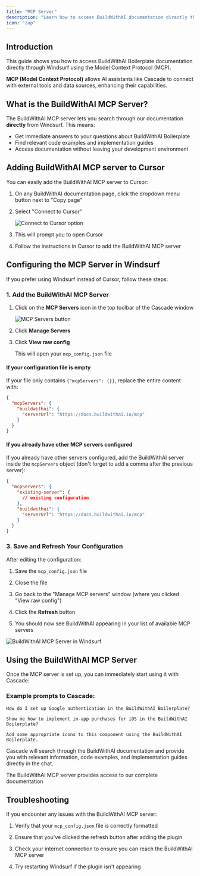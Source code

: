 ```yaml
---
title: "MCP Server"
description: "Learn how to access BuildWithAI documentation directly through Cursor or Windsurf using the Model Context Protocol"
icon: "zap"
---
```


## Introduction

This guide shows you how to access BuildWithAI Boilerplate documentation directly through Windsurf using the Model Context Protocol (MCP).

<Info>**MCP (Model Context Protocol)** allows AI assistants like Cascade to connect with external tools and data sources, enhancing their capabilities.</Info>

## What is the BuildWithAI MCP Server?

The BuildWithAI MCP server lets you search through our documentation **directly** from Windsurf. This means:

- Get immediate answers to your questions about BuildWithAI Boilerplate
- Find relevant code examples and implementation guides
- Access documentation without leaving your development environment

## Adding BuildWithAI MCP server to Cursor

You can easily add the BuildWithAI MCP server to Cursor:

1. On any BuildWithAI documentation page, click the dropdown menu button next to "Copy page"
   
2. Select "Connect to Cursor"
   
   ![Connect to Cursor option](/images/mcp-cursor.png)
   
3. This will prompt you to open Cursor
   
4. Follow the instructions in Cursor to add the BuildWithAI MCP server

## Configuring the MCP Server in Windsurf

If you prefer using Windsurf instead of Cursor, follow these steps:

### 1. Add the BuildWithAI MCP Server

1. Click on the **MCP Servers** icon in the top toolbar of the Cascade window
   
   ![MCP Servers button](/images/mcp-servers-button.png)
   
2. Click **Manage Servers**
   
3. Click **View raw config** <Icon icon="file-text" color="#fff" /> 

    This will open your `mcp_config.json` file

#### If your configuration file is empty

If your file only contains `{"mcpServers": {}}`, replace the entire content with:

```json
{
  "mcpServers": {
    "buildwithai": {
      "serverUrl": "https://docs.buildwithai.io/mcp"
    }
  }
}
```

#### If you already have other MCP servers configured

If you already have other servers configured, add the BuildWithAI server inside the `mcpServers` object (don't forget to add a comma after the previous server):

```json
{
  "mcpServers": {
    "existing-server": {
      // existing configuration
    },
    "buildwithai": {
      "serverUrl": "https://docs.buildwithai.io/mcp"
    }
  }
}
```

### 3. Save and Refresh Your Configuration

After editing the configuration:

1. Save the `mcp_config.json` file
   
2. Close the file
   
3. Go back to the "Manage MCP servers" window (where you clicked "View raw config")
   
4. Click the **Refresh** <Icon icon="rotate-cw" color="#fff" /> button
   
5. You should now see BuildWithAI appearing in your list of available MCP servers

![BuildWithAI MCP Server in Windsurf](/images/mpc-windsurf.png)

## Using the BuildWithAI MCP Server

Once the MCP server is set up, you can immediately start using it with Cascade:

### Example prompts to Cascade:

```
How do I set up Google authentication in the BuildWithAI Boilerplate?
```

```
Show me how to implement in-app purchases for iOS in the BuildWithAI Boilerplate?
```

```
Add some appropriate icons to this component using the BuildWithAI Boilerplate.
```

Cascade will search through the BuildWithAI documentation and provide you with relevant information, code examples, and implementation guides directly in the chat.

<Check>The BuildWithAI MCP server provides access to our complete documentation</Check>

## Troubleshooting

If you encounter any issues with the BuildWithAI MCP server:

1. Verify that your `mcp_config.json` file is correctly formatted
   
2. Ensure that you've clicked the refresh button after adding the plugin
   
3. Check your internet connection to ensure you can reach the BuildWithAI MCP server
   
4. Try restarting Windsurf if the plugin isn't appearing



